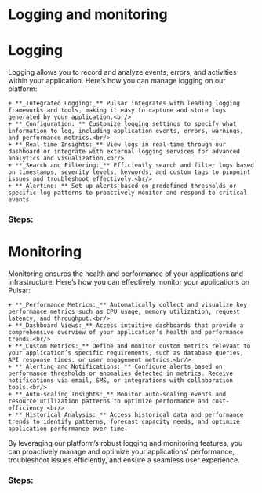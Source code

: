 # Logging and monitoring

# Logging

Logging allows you to record and analyze events, errors, and activities within your application. Here’s how you can manage logging on our platform:

    + **_Integrated Logging:_** Pulsar integrates with leading logging frameworks and tools, making it easy to capture and store logs generated by your application.<br/>
    + **_Configuration:_** Customize logging settings to specify what information to log, including application events, errors, warnings, and performance metrics.<br/>
    + **_Real-time Insights:_** View logs in real-time through our dashboard or integrate with external logging services for advanced analytics and visualization.<br/>
    + **_Search and Filtering:_** Efficiently search and filter logs based on timestamps, severity levels, keywords, and custom tags to pinpoint issues and troubleshoot effectively.<br/>
    + **_Alerting:_** Set up alerts based on predefined thresholds or specific log patterns to proactively monitor and respond to critical events.

### Steps:

# Monitoring

Monitoring ensures the health and performance of your applications and infrastructure. Here’s how you can effectively monitor your applications on Pulsar:

    + **_Performance Metrics:_** Automatically collect and visualize key performance metrics such as CPU usage, memory utilization, request latency, and throughput.<br/>
    + **_Dashboard Views:_** Access intuitive dashboards that provide a comprehensive overview of your application’s health and performance trends.<br/>
    + **_Custom Metrics:_** Define and monitor custom metrics relevant to your application’s specific requirements, such as database queries, API response times, or user engagement metrics.<br/>
    + **_Alerting and Notifications:_** Configure alerts based on performance thresholds or anomalies detected in metrics. Receive notifications via email, SMS, or integrations with collaboration tools.<br/>
    + **_Auto-scaling Insights:_** Monitor auto-scaling events and resource utilization patterns to optimize performance and cost-efficiency.<br/>
    + **_Historical Analysis:_** Access historical data and performance trends to identify patterns, forecast capacity needs, and optimize application performance over time.

By leveraging our platform’s robust logging and monitoring features, you can proactively manage and optimize your applications’ performance, troubleshoot issues efficiently, and ensure a seamless user experience.

### Steps:
